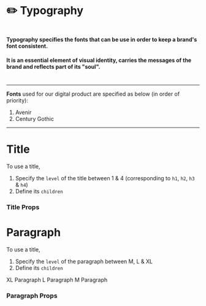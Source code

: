 
<Meta title="⚛️Atoms|✏️Typography" />

# ✏️ Typography

#

#

#### Typography specifies the fonts that can be use in order to keep a brand's font consistent.

#### It is an essential element of visual identity, carries the messages of the brand and reflects part of its "soul".

#

---

**Fonts** used for our digital product are specified as below (in order of priority):

1. Avenir
2. Century Gothic

---

# Title

To use a title,

1. Specify the `level` of the title between 1 & 4 (corresponding to `h1`, `h2`, `h3` & `h4`)
2. Define its `children`

<Preview>
  <Story name="Title">
    <div>
      <Title level={1}>h1 heading</Title>
      <Title level={2}>h2 heading</Title>
      <Title level={3}>h3 heading</Title>
      <Title level={4}>h4 heading</Title>
    </div>
  </Story>
</Preview>

### Title Props

<Props of={Title} />

# Paragraph

To use a title,

1. Specify the `level` of the paragraph between M, L & XL
2. Define its `children`

<Preview>
  <Story name="Paragraph">
    <div>
      <Paragraph level="XL">XL Paragraph</Paragraph>
      <Paragraph level="L">L Paragraph</Paragraph>
      <Paragraph level="M">M Paragraph</Paragraph>
    </div>
  </Story>
</Preview>

### Paragraph Props

<Props of={Paragraph} />
